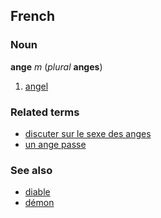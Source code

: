 ==French==
===Noun===
'''ange''' ''m'' (''plural'' '''anges''')

#[[angel]]

===Related terms===
*[[discuter sur le sexe des anges]]
*[[un ange passe]]

===See also===
*[[diable]]
*[[démon]]